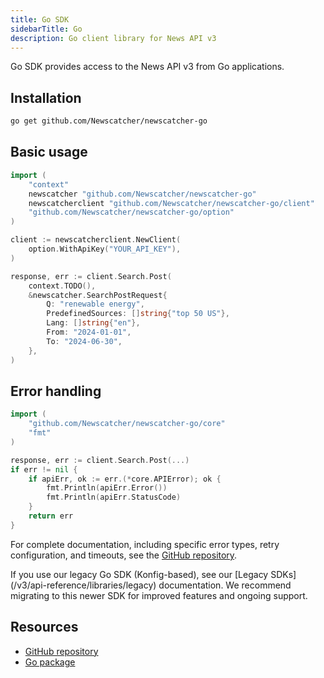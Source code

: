 ```yaml
---
title: Go SDK
sidebarTitle: Go
description: Go client library for News API v3
---
```


Go SDK provides access to the News API v3 from Go applications.

## Installation

```bash
go get github.com/Newscatcher/newscatcher-go
```

## Basic usage

```go
import (
    "context"
    newscatcher "github.com/Newscatcher/newscatcher-go"
    newscatcherclient "github.com/Newscatcher/newscatcher-go/client"
    "github.com/Newscatcher/newscatcher-go/option"
)

client := newscatcherclient.NewClient(
    option.WithApiKey("YOUR_API_KEY"),
)

response, err := client.Search.Post(
    context.TODO(),
    &newscatcher.SearchPostRequest{
        Q: "renewable energy",
        PredefinedSources: []string{"top 50 US"},
        Lang: []string{"en"},
        From: "2024-01-01",
        To: "2024-06-30",
    },
)
```

## Error handling

```go
import (
    "github.com/Newscatcher/newscatcher-go/core"
    "fmt"
)

response, err := client.Search.Post(...)
if err != nil {
    if apiErr, ok := err.(*core.APIError); ok {
        fmt.Println(apiErr.Error())
        fmt.Println(apiErr.StatusCode)
    }
    return err
}
```

For complete documentation, including specific error types, retry configuration,
and timeouts, see the
[GitHub repository](https://github.com/Newscatcher/newscatcher-go).

<Note>
  If you use our legacy Go SDK (Konfig-based), see our [Legacy
  SDKs](/v3/api-reference/libraries/legacy) documentation. We recommend
  migrating to this newer SDK for improved features and ongoing support.
</Note>

## Resources

- [GitHub repository](https://github.com/Newscatcher/newscatcher-go)
- [Go package](https://pkg.go.dev/github.com/Newscatcher/newscatcher-go)
